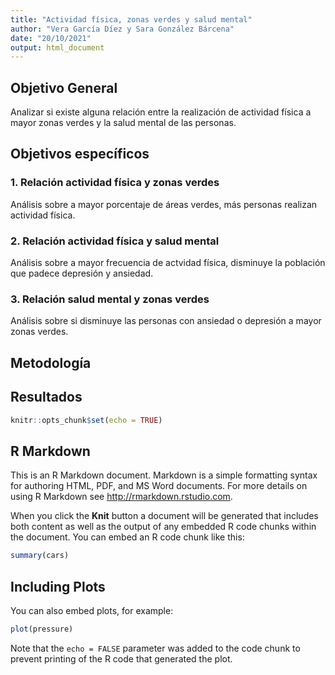 ```yaml
---
title: "Actividad física, zonas verdes y salud mental"
author: "Vera García Díez y Sara González Bárcena"
date: "20/10/2021"
output: html_document
---
```



## Objetivo General
Analizar si existe alguna relación entre la realización de actividad física a mayor zonas verdes y la salud mental de las personas.

## Objetivos específicos

### 1. Relación actividad física y zonas verdes
Análisis sobre a mayor porcentaje de áreas verdes, más personas realizan actividad física.

### 2. Relación actividad física y salud mental
Análisis sobre a mayor frecuencia de actvidad física, disminuye la población que padece depresión y ansiedad.

### 3. Relación salud mental y zonas verdes
Análisis sobre si disminuye las personas con ansiedad o depresión a mayor zonas verdes.

## Metodología

## Resultados


```r
knitr::opts_chunk$set(echo = TRUE)
```

## R Markdown

This is an R Markdown document. Markdown is a simple formatting syntax for authoring HTML, PDF, and MS Word documents. For more details on using R Markdown see <http://rmarkdown.rstudio.com>.

When you click the **Knit** button a document will be generated that includes both content as well as the output of any embedded R code chunks within the document. You can embed an R code chunk like this:

```r
summary(cars)
```

## Including Plots

You can also embed plots, for example:

```r
plot(pressure)
```

Note that the `echo = FALSE` parameter was added to the code chunk to prevent printing of the R code that generated the plot.
